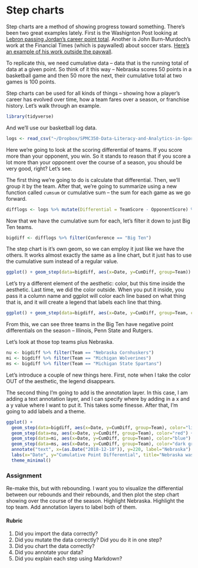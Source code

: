 # Step charts

Step charts are a method of showing progress toward something. There's been two great examples lately. First is the Washignton Post looking at [Lebron passing Jordan's career point total](https://www.washingtonpost.com/graphics/sports/lebron-james-michael-jordan-nba-scoring-list/?utm_term=.481074150849). Another is John Burn-Murdoch's work at the Financial Times (which is paywalled) about soccer stars. [Here's an example of his work outside the paywall](http://johnburnmurdoch.github.io/projects/goal-lines/CL/).

To replicate this, we need cumulative data -- data that is the running total of data at a given point. So think of it this way -- Nebraska scores 50 points in a basketball game and then 50 more the next, their cumulative total at two games is 100 points. 

Step charts can be used for all kinds of things -- showing how a player's career has evolved over time, how a team fares over a season, or franchise history. Let's walk through an example. 

```r
library(tidyverse)
```

And we'll use our basketball log data. 

```r
logs <- read_csv("~/Dropbox/SPMC350-Data-Literacy-and-Analytics-in-Sports/logs.csv")
```

Here we're going to look at the scoring differential of teams. If you score more than your opponent, you win. So it stands to reason that if you score a lot more than your opponent over the course of a season, you should be very good, right? Let's see.

The first thing we're going to do is calculate that differential. Then, we'll group it by the team. After that, we're going to summarize using a new function called `cumsum` or cumulative sum -- the sum for each game as we go forward.

```r
difflogs <- logs %>% mutate(Differential = TeamScore - OpponentScore) %>% group_by(Team) %>% mutate(CumDiff = cumsum(Differential))
```

Now that we have the cumulative sum for each, let's filter it down to just Big Ten teams.

```r
bigdiff <- difflogs %>% filter(Conference == "Big Ten")
```

The step chart is it's own geom, so we can employ it just like we have the others. It works almost exactly the same as a line chart, but it just has to use the cumulative sum instead of a regular value.

```r
ggplot() + geom_step(data=bigdiff, aes(x=Date, y=CumDiff, group=Team))
```

Let's try a different element of the aesthetic: color, but this time inside the aesthetic. Last time, we did the color outside. When you put it inside, you pass it a column name and ggplot will color each line based on what thing that is, and it will create a legend that labels each line that thing. 

```r
ggplot() + geom_step(data=bigdiff, aes(x=Date, y=CumDiff, group=Team, color=Team))
```

From this, we can see three teams in the Big Ten have negative point differentials on the season -- Illinois, Penn State and Rutgers. 

Let's look at those top teams plus Nebraska.

```r
nu <- bigdiff %>% filter(Team == "Nebraska Cornhuskers")
mi <- bigdiff %>% filter(Team == "Michigan Wolverines")
ms <- bigdiff %>% filter(Team == "Michigan State Spartans")
```

Let's introduce a couple of new things here. First, note when I take the color OUT of the aesthetic, the legend disappears. 

The second thing I'm going to add is the annotation layer. In this case, I am adding a text annotation layer, and I can specify where by adding in a x and a y value where I want to put it. This takes some finesse. After that, I'm going to add labels and a theme. 

```r
ggplot() + 
  geom_step(data=bigdiff, aes(x=Date, y=CumDiff, group=Team), color="light grey") +
  geom_step(data=nu, aes(x=Date, y=CumDiff, group=Team), color="red") + 
  geom_step(data=mi, aes(x=Date, y=CumDiff, group=Team), color="blue") + 
  geom_step(data=ms, aes(x=Date, y=CumDiff, group=Team), color="dark green") +
  annotate("text", x=(as.Date("2018-12-10")), y=220, label="Nebraska") +
  labs(x="Date", y="Cumulative Point Differential", title="Nebraska was among the league's most dominant", subtitle="Before the recent skid, Nebraska was at the top of the Big Ten in point differential", caption="Source: Sports-Reference.com | By Matt Waite") +
  theme_minimal()
```

### Assignment

Re-make this, but with rebounding. I want you to visualize the differential between our rebounds and their rebounds, and then plot the step chart showing over the course of the season. Highlight Nebraska. Highlight the top team. Add annotation layers to label both of them. 

#### Rubric

1. Did you import the data correctly?
2. Did you mutate the data correctly? Did you do it in one step?
3. Did you chart the data correctly?
4. Did you annotate your data?
5. Did you explain each step using Markdown?
